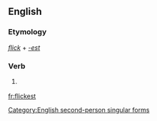 ==English==

===Etymology===
''[[flick]]'' + ''[[-est]]''

===Verb===
{{en-verb form}}

# {{context|archaic|lang=en}} {{form of|Second-person singular simple present form|flick|lang=en}}

[[Category:English second-person singular forms]]

[[fr:flickest]]